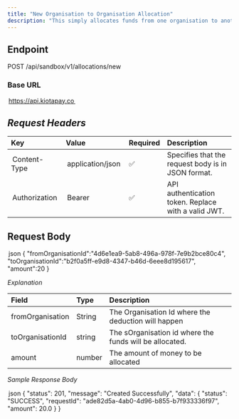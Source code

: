 ```yaml
---
title: "New Organisation to Organisation Allocation"
description: "This simply allocates funds from one organisation to another. It is done primarily by the Admin/Parent organisation. it increments and decrements the related organisation wallets respectively."
---
```


## Endpoint

POST /api/sandbox/v1/allocations/new

### Base URL

⁠ https://api.kiotapay.co ⁠

## *Request Headers*

| Key             | Value                 | Required | Description                                                        |
| :-------------- | :-------------------- | :------- | :----------------------------------------------------------------- |
| ⁠ Content-Type ⁠  | ⁠ application/json ⁠    | ✅        | Specifies that the request body is in JSON format.                 |
| ⁠ Authorization ⁠ | ⁠ Bearer <your-token> ⁠ | ✅        | API authentication token. Replace ⁠ <your-token> ⁠ with a valid JWT. |

## Request Body

⁠ json
{
    "fromOrganisationId":"4d6e1ea9-5ab8-496a-978f-7e9b2bce80c4",
    "toOrganisationId":"b2f0a5ff-e9d8-4347-b46d-6eee8d195617",
    "amount":20
}
 ⁠

*Explanation*

| Field            | Type   | Description                                             |
| :--------------- | :----- | :------------------------------------------------------ |
| fromOrganisation | String | The Organisation Id where the deduction will happen     |
| toOrganisationId | string | The sOrganisation id where the funds will be allocated. |
| amount           | number | The amount of money to be allocated                     |

*Sample Response Body*

⁠ json
{
    "status": 201,
    "message": "Created Successfully",
    "data": {
        "status": "SUCCESS",
        "requestId": "ade82d5a-4ab0-4d96-b855-b7f933336f97",
        "amount": 20.0
    }
}
 ⁠